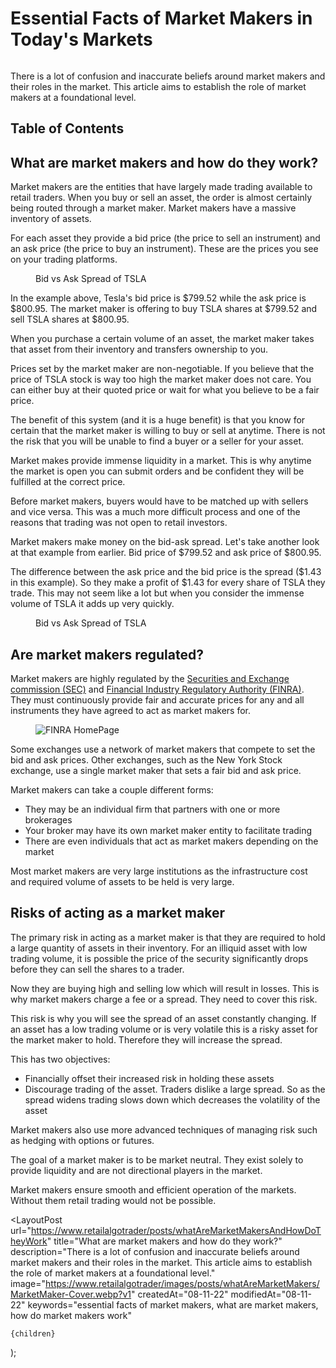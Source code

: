 
# Essential Facts of Market Makers in Today&apos;s Markets

<figure>
  <Image
    src="/images/posts/whatAreMarketMakers/MarketMaker-Cover.webp"
    className="rounded"
    height={1288}
    width={2326}
    alt=""
    priority
  />
</figure>

There is a lot of confusion and inaccurate beliefs around market makers and their roles in the market. This article aims to establish the role of market makers at a foundational level.

<CallToAction />

## Table of Contents

## What are market makers and how do they work?

Market makers are the entities that have largely made trading available to retail traders. When you buy or sell an asset, the order is almost certainly being routed through a market maker. Market makers have a massive inventory of assets.

For each asset they provide a bid price (the price to sell an instrument) and an ask price (the price to buy an instrument).
These are the prices you see on your trading platforms.

<figure>
  <Image
    src="/images/posts/whatAreMarketMakers/Bid-vs-Ask.webp"
    height={120}
    width={576}
    alt=""
  />
  <figcaption>Bid vs Ask Spread of TSLA</figcaption>
</figure>

In the example above, Tesla's bid price is $799.52 while the ask price is $800.95. The market maker is offering to buy TSLA
shares at $799.52 and sell TSLA shares at $800.95.

When you purchase a certain volume of an asset, the market maker takes that asset from their inventory and transfers ownership to
you.

Prices set by the market maker are non-negotiable. If you believe that the price of TSLA stock is way too high the market maker does not care. You can either buy at their quoted price or wait for what you believe to be a fair price.

The benefit of this system (and it is a huge benefit) is that you know for certain that the market maker is willing to buy or sell at anytime. There is not the risk that you will be unable to find a buyer or a seller for your asset.

Market makes provide immense liquidity in a market. This is why anytime the market is open you can submit orders and be confident they will be fulfilled at the correct price.

Before market makers, buyers would have to be matched up with sellers and vice versa. This was a much more difficult process and one of the reasons that trading was not open to retail investors.

Market makers make money on the bid-ask spread. Let's take another look at that example from earlier. Bid price of $799.52 and ask price of $800.95.

The difference between the ask price and the bid price is the spread ($1.43 in this example). So they make a profit of $1.43 for every share of TSLA they trade. This may not seem like a lot but when you consider the immense volume of TSLA it adds up very quickly.

<figure>
  <Image
    src="/images/posts/whatAreMarketMakers/Bid-vs-Ask.webp"
    height={120}
    width={576}
    alt=""
  />
  <figcaption>Bid vs Ask Spread of TSLA</figcaption>
</figure>

## Are market makers regulated?

Market makers are highly regulated by the <a href="https://www.sec.gov/">Securities and Exchange commission (SEC)</a> and <a href="https://www.finra.org/#/">Financial Industry Regulatory Authority (FINRA)</a>. They must continuously provide fair and accurate prices for any and all instruments they have agreed to act as market makers for.

<figure>
  <Image
    src="/images/posts/whatAreMarketMakers/Finra.webp"
    height={1614}
    width={2832}
    alt="FINRA HomePage"
  />
</figure>

Some exchanges use a network of market makers that compete to set the bid and ask prices. Other exchanges, such as the New York Stock exchange, use a single market maker that sets a fair bid and ask price.

Market makers can take a couple different forms:

- They may be an individual firm that partners with one or more brokerages
- Your broker may have its own market maker entity to facilitate trading
- There are even individuals that act as market makers depending on the market

Most market makers are very large institutions as the infrastructure cost and required volume of assets to be held is very large.

## Risks of acting as a market maker

The primary risk in acting as a market maker is that they are required to hold a large quantity of assets in their inventory. For an illiquid asset with low trading volume, it is possible the price of the security significantly drops before they can sell the shares to a trader.

Now they are buying high and selling low which will result in losses. This is why market makers charge a fee or a spread. They need to cover this risk.

This risk is why you will see the spread of an asset constantly changing. If an asset has a low trading volume or is very volatile this is a risky asset for the market maker to hold. Therefore they will increase the spread.

This has two objectives:

- Financially offset their increased risk in holding these assets
- Discourage trading of the asset. Traders dislike a large spread. So as the spread widens trading slows down which decreases the volatility of the asset

Market makers also use more advanced techniques of managing risk such as hedging with options or futures.

The goal of a market maker is to be market neutral. They exist solely to provide liquidity and are not directional players in the market.

<CallToAction></CallToAction>

Market makers ensure smooth and efficient operation of the markets. Without them retail trading would not be possible.

  <LayoutPost
    url="https://www.retailalgotrader/posts/whatAreMarketMakersAndHowDoTheyWork"
    title="What are market makers and how do they work?"
    description="There is a lot of confusion and inaccurate beliefs around market
        makers and their roles in the market. This article aims to establish the role of market makers at a
        foundational level."
    image="https://www.retailalgotrader/images/posts/whatAreMarketMakers/MarketMaker-Cover.webp?v1"
    createdAt="08-11-22"
    modifiedAt="08-11-22"
    keywords="essential facts of market makers, what are market makers, how do market makers work"
  >
    {children}
  </LayoutPost>
);

